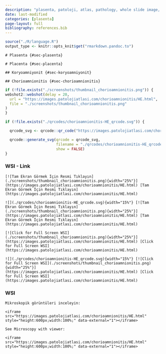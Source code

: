 ```yaml
---
description: "plasenta, patoloji, atlas, pathology, whole slide image, virtual microscopy, virtual microscope, sanal mikroskop"
date: last-modified
categories: [plasenta]
page-layout: full
bibliography: references.bib
---
```


```r
source("./R/language.R")
output_type <- knitr::opts_knit$get("rmarkdown.pandoc.to")
```


```asis
# Plasenta {#sec-plasenta}
```

```asis
# Placenta {#sec-placenta}
```

```asis
## Koryoamniyonit {#sec-koryoamniyonit} 
```

```asis
## Chorioamnionitis {#sec-chorioamnionitis} 
```


```r
if (!file.exists("./screenshots/thumbnail_chorioamnionitis.png")) {
webshot2::webshot(delay = 20,
  url = "https://images.patolojiatlasi.com/chorioamnionitis/HE.html",
  file = "./screenshots/thumbnail_chorioamnionitis.png"
)
}
```



```r
if (!file.exists("./qrcodes/chorioamnionitis-HE_qrcode.svg")) {

  qrcode_svg <- qrcode::qr_code("https://images.patolojiatlasi.com/chorioamnionitis/HE.html")

  qrcode::generate_svg(qrcode = qrcode_svg,
                       filename = "./qrcodes/chorioamnionitis-HE_qrcode.svg",
                       show = FALSE)
}
```




::::: panel-tabset


### WSI - Link



:::: {.content-hidden when-format="pdf"}



```asis

[![Tam Ekran Görmek İçin Resmi Tıklayın](./screenshots/thumbnail_chorioamnionitis.png){width="25%"}](https://images.patolojiatlasi.com/chorioamnionitis/HE.html) [Tam Ekran Görmek İçin Resmi Tıklayın](https://images.patolojiatlasi.com/chorioamnionitis/HE.html)

```



::::





:::: {.content-visible when-format="pdf"}


```asis

![](./qrcodes/chorioamnionitis-HE_qrcode.svg){width="15%"} [![Tam Ekran Görmek İçin Resmi Tıklayın](./screenshots/thumbnail_chorioamnionitis.png){width="25%"}](https://images.patolojiatlasi.com/chorioamnionitis/HE.html) [Tam Ekran Görmek İçin Resmi Tıklayın](https://images.patolojiatlasi.com/chorioamnionitis/HE.html)

```





::::




:::: {.content-hidden when-format="pdf"}


```asis
[![Click for Full Screen WSI](./screenshots/thumbnail_chorioamnionitis.png){width="25%"}](https://images.patolojiatlasi.com/chorioamnionitis/HE.html) [Click for Full Screen WSI](https://images.patolojiatlasi.com/chorioamnionitis/HE.html)
```



::::





:::: {.content-visible when-format="pdf"}



```asis
![](./qrcodes/chorioamnionitis-HE_qrcode.svg){width="15%"} [![Click for Full Screen WSI](./screenshots/thumbnail_chorioamnionitis.png){width="25%"}](https://images.patolojiatlasi.com/chorioamnionitis/HE.html) [Click for Full Screen WSI](https://images.patolojiatlasi.com/chorioamnionitis/HE.html)
```



::::


### WSI




```asis

Mikroskopik görüntüleri inceleyin:

<iframe src="https://images.patolojiatlasi.com/chorioamnionitis/HE.html" style="height:600px;width:100%;" data-external="1"></iframe>

```





```asis
See Microscopy with viewer: 

<iframe src="https://images.patolojiatlasi.com/chorioamnionitis/HE.html" style="height:600px;width:100%;" data-external="1"></iframe>
```






:::::




